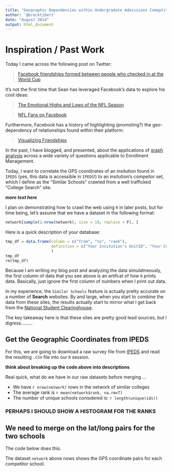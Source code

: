 ```yaml
---
title: "Geographic Dependencies within Undergradate Admissions Comeptitive Sets"
author: '@brocktibert'
date: "August 2014"
output: html_document
---
```


# Inspiration / Past Work

Today I came across the following post on Twitter:

> [Facebook friendships formed between people who checked in at the World Cup](https://twitter.com/seanjtaylor/status/492432734242230272/photo/1)  
  
It's not the first time that Sean has leveraged Facebook's data to explore his cool ideas: 

> [The Emotional Highs and Lows of the NFL Season](https://www.facebook.com/notes/facebook-data-science/the-emotional-highs-and-lows-of-the-nfl-season/10152033221418859)
  
  
> [NFL Fans on Facebook](https://www.facebook.com/notes/facebook-data-science/nfl-fans-on-facebook/10151298370823859)

Furthermore, Facebook has a history of highlighting (promoting?) the geo-dependency of relationships found within their platform:

> [Visualizing Friendships]("https://www.facebook.com/notes/facebook-engineering/visualizing-friendships/469716398919")


In the past, I have blogged, and presented, about the applications of [graph analysis](http://en.wikipedia.org/wiki/Graph_theory) across a wide variety of questions applicable to Enrollment Management.  

Today, I want to correlate the GPS coordinates of an insitution found in `IPEDS` (yes, this data is accessible in `IPEDS`!) to an insitution's compeitor set, which I define as the "Similar Schools" crawled from a well trafficked "College Search" site.

___more text here___




I plan on demonstrating how to crawl the web using `R` in later posts, but for time being, let's assume that we have a dataset in the following format:

```r
network[sample(1:nrow(network), size = 10, replace = F), ]
```

Here is a quick description of your database:

```r
tmp_df = data.frame(column = c("from", "to", "rank"),
                    definition = c("Your Insitution's UnitID", "Your Competitor's UnitID", "   1 = Your 'biggest' competitor")
                    )
tmp_df
rm(tmp_df)

```

Because I am writing my blog post and analyzing the data simulatneously, the first column of data that you see above is an artifcat of how `R` prints data.  Basically, just ignore the first column of numbers when I print out data.  


In my experience, the `Similar Schools` feature is actually pretty accurate on a number of  __Search__ websites.  By and large, when you start to combine the data from these sites, the results actually start to mirror what I get back from the [National Student Clearinghouse](http://www.studentclearinghouse.org/).  

The key takeaway here is that these sites are pretty good lead sources, but I digress.........




## Get the Geographic Coordinates from IPEDS

For this, we are going to download a raw survey file from [IPEDS](http://nces.ed.gov/ipeds/) and read the resulting `.CSV` file into our `R` session. 



__think about breaking up the code above into descriptions__


Real quick, what do we have in our raw datasets before merging ...

-  We have `r nrow(network)` rows in the network of similar colleges   
-  The average rank is `r mean(network$rank, na.rm=T)`    
-  The number of unique schools conisdered is: `r length(unique(ids))`  


### PERHAPS I SHOULD SHOW A HISTOGRAM FOR THE RANKS



## We need to merge on the lat/long pairs for the two schools

The code below does this.  


The dataset `network` above nows shows the GPS coordinate pairs for each competitor school.





